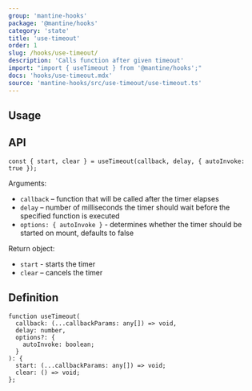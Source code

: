 ```yaml
---
group: 'mantine-hooks'
package: '@mantine/hooks'
category: 'state'
title: 'use-timeout'
order: 1
slug: /hooks/use-timeout/
description: 'Calls function after given timeout'
import: "import { useTimeout } from '@mantine/hooks';"
docs: 'hooks/use-timeout.mdx'
source: 'mantine-hooks/src/use-timeout/use-timeout.ts'
---
```



## Usage

<Demo data={HooksDemos.useTimeoutDemo} />

## API

```tsx
const { start, clear } = useTimeout(callback, delay, { autoInvoke: true });
```

Arguments:

- `callback` – function that will be called after the timer elapses
- `delay` – number of milliseconds the timer should wait before the specified function is executed
- `options: { autoInvoke }` - determines whether the timer should be started on mount, defaults to false

Return object:

- `start` - starts the timer
- `clear` – cancels the timer

## Definition

```tsx
function useTimeout(
  callback: (...callbackParams: any[]) => void,
  delay: number,
  options?: {
    autoInvoke: boolean;
  }
): {
  start: (...callbackParams: any[]) => void;
  clear: () => void;
};
```
